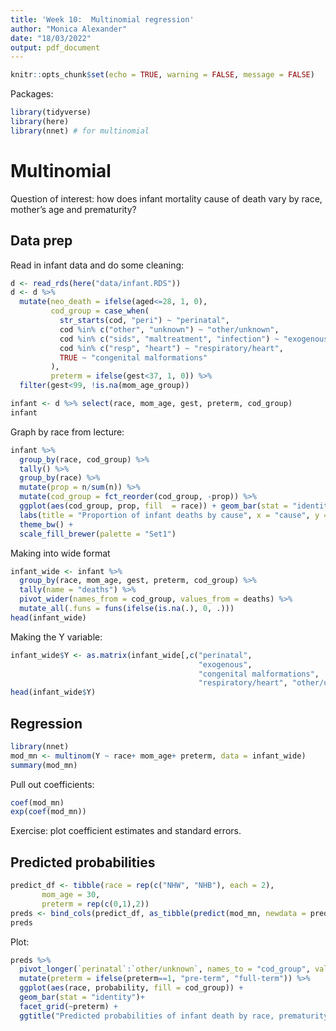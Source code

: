 ```yaml
---
title: 'Week 10:  Multinomial regression'
author: "Monica Alexander"
date: "18/03/2022"
output: pdf_document
---
```


```r
knitr::opts_chunk$set(echo = TRUE, warning = FALSE, message = FALSE)
```


Packages:

```r
library(tidyverse)
library(here)
library(nnet) # for multinomial
```


# Multinomial

Question of interest: how does infant mortality cause of death vary by race, mother's age and prematurity?

## Data prep

Read in infant data and do some cleaning:

```r
d <- read_rds(here("data/infant.RDS"))
d <- d %>% 
  mutate(neo_death = ifelse(aged<=28, 1, 0),
         cod_group = case_when(
           str_starts(cod, "peri") ~ "perinatal",
           cod %in% c("other", "unknown") ~ "other/unknown",
           cod %in% c("sids", "maltreatment", "infection") ~ "exogenous",
           cod %in% c("resp", "heart") ~ "respiratory/heart",
           TRUE ~ "congenital malformations"
         ),
         preterm = ifelse(gest<37, 1, 0)) %>% 
  filter(gest<99, !is.na(mom_age_group))

infant <- d %>% select(race, mom_age, gest, preterm, cod_group)
infant
```

Graph by race from lecture:

```r
infant %>% 
  group_by(race, cod_group) %>%
  tally() %>% 
  group_by(race) %>% 
  mutate(prop = n/sum(n)) %>%
  mutate(cod_group = fct_reorder(cod_group, -prop)) %>% 
  ggplot(aes(cod_group, prop, fill  = race)) + geom_bar(stat = "identity", position = 'dodge') + 
  labs(title = "Proportion of infant deaths by cause", x = "cause", y = "proportion") + 
  theme_bw() + 
  scale_fill_brewer(palette = "Set1")
```

Making into wide format

```r
infant_wide <- infant %>% 
  group_by(race, mom_age, gest, preterm, cod_group) %>% 
  tally(name = "deaths") %>% 
  pivot_wider(names_from = cod_group, values_from = deaths) %>% 
  mutate_all(.funs = funs(ifelse(is.na(.), 0, .)))
head(infant_wide)
```

Making the Y variable:

```r
infant_wide$Y <- as.matrix(infant_wide[,c("perinatal",
                                          "exogenous",
                                          "congenital malformations", 
                                          "respiratory/heart", "other/unknown")])
head(infant_wide$Y)
```

## Regression

```r
library(nnet)
mod_mn <- multinom(Y ~ race+ mom_age+ preterm, data = infant_wide)
summary(mod_mn)
```

Pull out coefficients:

```r
coef(mod_mn)
exp(coef(mod_mn))
```

Exercise: plot coefficient estimates and standard errors.


## Predicted probabilities

```r
predict_df <- tibble(race = rep(c("NHW", "NHB"), each = 2),
       mom_age = 30,
       preterm = rep(c(0,1),2)) 
preds <- bind_cols(predict_df, as_tibble(predict(mod_mn, newdata = predict_df, type = 'probs')))
preds
```

Plot:

```r
preds %>% 
  pivot_longer(`perinatal`:`other/unknown`, names_to = "cod_group", values_to = "probability") %>% 
  mutate(preterm = ifelse(preterm==1, "pre-term", "full-term")) %>% 
  ggplot(aes(race, probability, fill = cod_group)) + 
  geom_bar(stat = "identity")+
  facet_grid(~preterm) +
  ggtitle("Predicted probabilities of infant death by race, prematurity and cause\nMothers aged 30")
```











